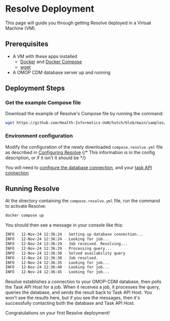 
# Resolve Deployment

This page will guide you through getting Resolve deployed in a Virtual Machine (VM).

## Prerequisites

- A VM with these apps installed
  - [Docker](https://knowledgebase.aridhia.io/workspaces/analysing-data/virtual-machines/installing-software-on-virtual-machines/installing-docker-on-your-virtual-machine) and [Docker Compose](https://docs.docker.com/compose/install/)
  - [wget](https://phoenixnap.com/kb/wget-command-with-examples#:~:text=wget%20is%20a%20free%20GNU,this%20tutorial%20uses%20Ubuntu%2022.04)
- A OMOP CDM database server up and running

## Deployment Steps

### Get the example Compose file

Download the example of Resolve's Compose file by running the command:

```bash copy
wget https://github.com/Health-Informatics-UoN/hutch/blob/main/samples/Bunny/compose.resolve.yml
```

### Environment configuration

Modify the configuration of the newly downloaded `compose.resolve.yml` file as described in [Configuring Resolve](/resolve/config) {/* This information is in the config description, or if it isn't it should be */}

You will need to [configure the database connection](/resolve/config#database), and your [task API connection](/resolve/config#task)

## Running Resolve

At the directory containing the `compose.resolve.yml` file, run the command to activate Resolve:

```bash copy
docker compose up
```

You should then see a message in your console like this:

```bash
INFO - 12-Nov-24 12:36:24 - Setting up database connection...
INFO - 12-Nov-24 12:36:24 - Looking for job...
INFO - 12-Nov-24 12:36:29 - Job received. Resolving...
INFO - 12-Nov-24 12:36:29 - Processing query...
INFO - 12-Nov-24 12:36:30 - Solved availability query
INFO - 12-Nov-24 12:36:30 - Job resolved.
INFO - 12-Nov-24 12:36:35 - Looking for job...
INFO - 12-Nov-24 12:36:40 - Looking for job...
INFO - 12-Nov-24 12:36:45 - Looking for job...
```

Resolve establishes a connection to your OMOP-CDM database, then polls the Task API Host for a job.
When it receives a job, it processes the query, queries the database, and sends the result back to Task API Host.
You won't see the results here, but if you see the messages, then it's successfully contacting both the database and Task API Host.

<Callout emoji="🎉">Congratulations on your first Resolve deployment!</Callout>
